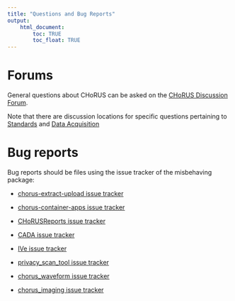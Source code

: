 ```yaml
---
title: "Questions and Bug Reports"
output: 
    html_document:
        toc: TRUE
        toc_float: TRUE
---
```


# Forums

General questions about CHoRUS can be asked on the [CHoRUS Discussion Forum](https://github.com/orgs/chorus-ai/discussions).

Note that there are discussion locations for specific questions pertaining to [Standards](https://github.com/chorus-ai/StandardsModule/discussions) and [Data Acquisition](https://github.com/chorus-ai/data_acq_SOP/discussions)

# Bug reports

Bug reports should be files using the issue tracker of the misbehaving package:

- [chorus-extract-upload issue tracker](https://github.com/chorus-ai/chorus-extract-upload/issues)

- [chorus-container-apps issue tracker](https://github.com/chorus-ai/chorus-container-apps/issues)

- [CHoRUSReports issue tracker](https://github.com/chorus-ai/CHoRUSReports/issues)

- [CADA issue tracker](https://github.com/chorus-ai/CADA/issues)

- [IVe issue tracker](https://github.com/chorus-ai/IVe/issues)

- [privacy_scan_tool issue tracker](https://github.com/chorus-ai/privacy_scan_tool/issues)

- [chorus_waveform issue tracker](https://github.com/chorus-ai/chorus_waveform/issues)

- [chorus_imaging issue tracker](https://github.com/chorus-ai/chorus_imaging/issues)